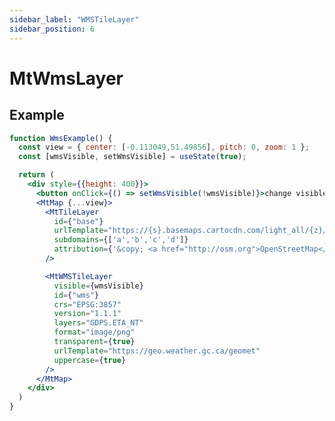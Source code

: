 ```yaml
---
sidebar_label: "WMSTileLayer"
sidebar_position: 6
---
```


# MtWmsLayer

## Example

```jsx live=true
function WmsExample() {
  const view = { center: [-0.113049,51.49856], pitch: 0, zoom: 1 };
  const [wmsVisible, setWmsVisible] = useState(true);

  return (
    <div style={{height: 400}}>
      <button onClick={() => setWmsVisible(!wmsVisible)}>change visible</button>
      <MtMap {...view}>
        <MtTileLayer
          id={"base"}
          urlTemplate="https://{s}.basemaps.cartocdn.com/light_all/{z}/{x}/{y}.png"
          subdomains={['a','b','c','d']}
          attribution={'&copy; <a href="http://osm.org">OpenStreetMap</a> contributors, &copy; <a href="https://carto.com/">CARTO</a>'}
        />

        <MtWMSTileLayer
          visible={wmsVisible}
          id={"wms"}
          crs="EPSG:3857"
          version="1.1.1"
          layers="GDPS.ETA_NT"
          format="image/png"
          transparent={true}
          urlTemplate="https://geo.weather.gc.ca/geomet"
          uppercase={true}
        />
      </MtMap>
    </div>
  )
}

```

